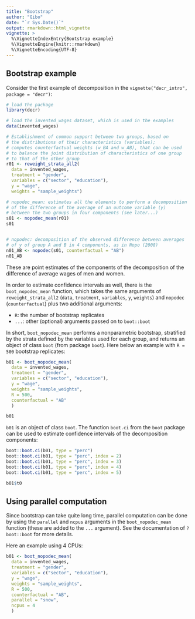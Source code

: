 ---
title: "Bootstrap"
author: "Gibo"
date: "`r Sys.Date()`"
output: rmarkdown::html_vignette
vignette: >
  %\VignetteIndexEntry{Bootstrap example}
  %\VignetteEngine{knitr::rmarkdown}
  %\VignetteEncoding{UTF-8}
---


## Bootstrap example

Consider the first example of decomposition in the `vignette("decr_intro", package = "decr")`:

```{r}
# load the package
library(decr)

# load the invented_wages dataset, which is used in the examples
data(invented_wages)

# Establishment of common support between two groups, based on
# the distributions of their characteristics (variables);
# computes counterfactual weights (w_BA and w_AB), that can be used
# to balance the joint distribution of characteristics of one group
# to that of the other group
r01 <- reweight_strata_all2(
  data = invented_wages,
  treatment = "gender", 
  variables = c("sector", "education"),
  y = "wage", 
  weights = "sample_weights")

# nopodec_mean: estimates all the elements to perform a decomposition
# of the difference of the average of an outcome variable (y)
# between the two groups in four components (see later...)
s01 <- nopodec_mean(r01)
s01


# nopodec: decomposition of the observed difference between averages 
# of y of group A and B in 4 components, as in Nopo (2008)
n01_AB <- nopodec(s01, counterfactual = "AB")
n01_AB
```

These are point estimates of the components of the decomposition of the difference of average wages of men and women. 

In order to estimate confidence intervals as well, there is the `boot_nopodec_mean` function, which takes the same arguments of `reweight_strata_all2` (`data`, `treatment`, `variables`, `y`, `weights`) and `nopodec` (`counterfactual`) plus two additional arguments:

- `R`: the number of bootstrap replicates
- `...`: other (optional) arguments passed on to `boot::boot`

In short, `boot_nopodec_mean` performs a nonparametric bootstrap, stratified by the strata defined by the variables used for each group, and returns an object of class `boot` (from package `boot`). Here below an example with `R = 500` bootstrap replicates:

```{r cache=TRUE}
b01 <- boot_nopodec_mean(
  data = invented_wages, 
  treatment = "gender", 
  variables = c("sector", "education"), 
  y = "wage", 
  weights = "sample_weights", 
  R = 500, 
  counterfactual = "AB"
  )

b01
```

`b01` is an object of class `boot`. The function `boot.ci` from the `boot` package can be used to estimate confidence intervals of the decomposition components:

```{r}
boot::boot.ci(b01, type = "perc")
boot::boot.ci(b01, type = "perc", index = 2)
boot::boot.ci(b01, type = "perc", index = 3)
boot::boot.ci(b01, type = "perc", index = 4)
boot::boot.ci(b01, type = "perc", index = 5)
```


```{r}
b01$t0
```

## Using parallel computation

Since bootstrap can take quite long time, parallel computation can be done by using the `parallel` and `ncpus` arguments in the `boot_nopodec_mean` function (these are added to the `...` argument). See the documentation of `?boot::boot` for more details. 

Here an example using 4 CPUs: 

```{r eval=FALSE}
b01 <- boot_nopodec_mean(
  data = invented_wages, 
  treatment = "gender", 
  variables = c("sector", "education"), 
  y = "wage", 
  weights = "sample_weights", 
  R = 500, 
  counterfactual = "AB",
  parallel = "snow",
  ncpus = 4
  )
```


